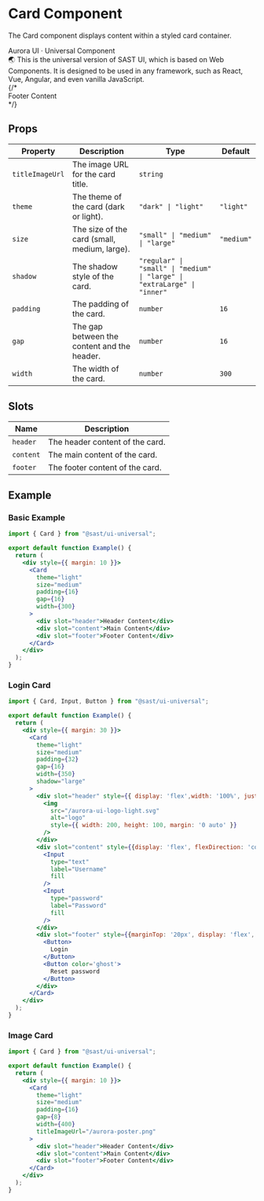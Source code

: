 
# Card Component

The Card component displays content within a styled card container.

<Wraper>
    <div style={{margin: 20}}>
        <Card
        theme="light"
        size="medium"
        padding={16}
        gap={8}
        width={400}
        titleImageUrl="/aurora-poster.png"
      >
        <div slot="header"><span style={{fontWeight: 'bold', fontSize: '18px'}}>Aurora UI · Universal Component</span></div>
        <div slot="content">🌏 This is the universal version of SAST UI, which is based on Web Components. It is designed to be used in any framework, such as React, Vue, Angular, and even vanilla JavaScript.</div>
        {/* <div slot="footer">Footer Content</div> */}
      </Card>
    </div>
</Wraper>

## Props

| Property      | Description                                      | Type                                         | Default |
|---------------|--------------------------------------------------|----------------------------------------------|---------|
| `titleImageUrl`| The image URL for the card title.                | `string`                                     |         |
| `theme`       | The theme of the card (dark or light).           | `"dark" \| "light"`                         | `"light"`|
| `size`        | The size of the card (small, medium, large).     | `"small" \| "medium" \| "large"`            | `"medium"`|
| `shadow`      | The shadow style of the card.                    | `"regular" \| "small" \| "medium" \| "large" \| "extraLarge" \| "inner"` |         |
| `padding`     | The padding of the card.                         | `number`                                     | `16`    |
| `gap`         | The gap between the content and the header.      | `number`                                     | `16`    |
| `width`       | The width of the card.                           | `number`                                     | `300`   |

## Slots

| Name     | Description                                      |
|----------|--------------------------------------------------|
| `header` | The header content of the card.                  |
| `content`| The main content of the card.                    |
| `footer` | The footer content of the card.                  |

## Example

### Basic Example

```jsx
import { Card } from "@sast/ui-universal";

export default function Example() {
  return (
    <div style={{ margin: 10 }}>
      <Card
        theme="light"
        size="medium"
        padding={16}
        gap={16}
        width={300}
      >
        <div slot="header">Header Content</div>
        <div slot="content">Main Content</div>
        <div slot="footer">Footer Content</div>
      </Card>
    </div>
  );
}
```

### Login Card

```jsx
import { Card, Input, Button } from "@sast/ui-universal";

export default function Example() {
  return (
    <div style={{ margin: 30 }}>
      <Card
        theme="light"
        size="medium"
        padding={32}
        gap={16}
        width={350}
        shadow="large"
      >
        <div slot="header" style={{ display: 'flex',width: '100%', justifyContent: 'center'}}>
          <img
            src="/aurora-ui-logo-light.svg"
            alt="logo"
            style={{ width: 200, height: 100, margin: '0 auto' }}
          />
        </div>
        <div slot="content" style={{display: 'flex', flexDirection: 'column', width: '100%', justifyContent: 'center', gap: '10px'}}>
          <Input
            type="text"
            label="Username"
            fill
          />
          <Input
            type="password"
            label="Password"
            fill
          />
        </div>
        <div slot="footer" style={{marginTop: '20px', display: 'flex', gap: '10px'}}>
          <Button>
            Login
          </Button>
          <Button color='ghost'>
            Reset password
          </Button>
        </div>
      </Card>
    </div>
  );
}
```

### Image Card

```jsx
import { Card } from "@sast/ui-universal";

export default function Example() {
  return (
    <div style={{ margin: 10 }}>
      <Card
        theme="light"
        size="medium"
        padding={16}
        gap={8}
        width={400}
        titleImageUrl="/aurora-poster.png"
      >
        <div slot="header">Header Content</div>
        <div slot="content">Main Content</div>
        <div slot="footer">Footer Content</div>
      </Card>
    </div>
  );
}
```